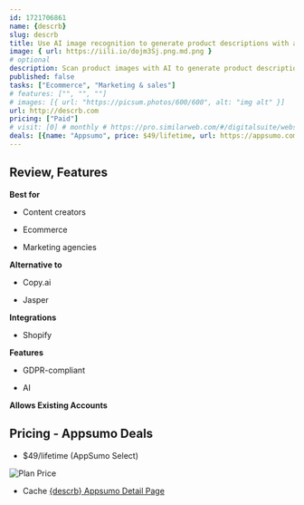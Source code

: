 ```yaml
---
id: 1721706861  
name: {descrb}
slug: descrb
title: Use AI image recognition to generate product descriptions with attributes, specs, and SEO keywords
image: { url: https://iili.io/dojm3Sj.png.md.png }
# optional
description: Scan product images with AI to generate product descriptions packed with attributes, technical specs, and moreTranslate product copy into 16 languages, add SEO keywords, and export everything as a CSV
published: false
tasks: ["Ecommerce", "Marketing & sales"]
# features: ["", "", ""]
# images: [{ url: "https://picsum.photos/600/600", alt: "img alt" }]
url: http://descrb.com 
pricing: ["Paid"]
# visit: [0] # monthly # https://pro.similarweb.com/#/digitalsuite/websiteanalysis/home
deals: [{name: "Appsumo", price: $49/lifetime, url: https://appsumo.com/products/descrb/#overview }]
---
```


## Review, Features

 

**Best for**

- Content creators

- Ecommerce

- Marketing agencies

**Alternative to**

- Copy.ai

- Jasper

**Integrations**

- Shopify

**Features**

- GDPR-compliant

- AI

**Allows Existing Accounts**

## Pricing - Appsumo Deals

- $49/lifetime (AppSumo Select)

<Img src="https://iili.io/doeBimB.png" alt="Plan Price" />

- Cache [{descrb} Appsumo Detail Page](https://iili.io/doeC3Xt.png)

